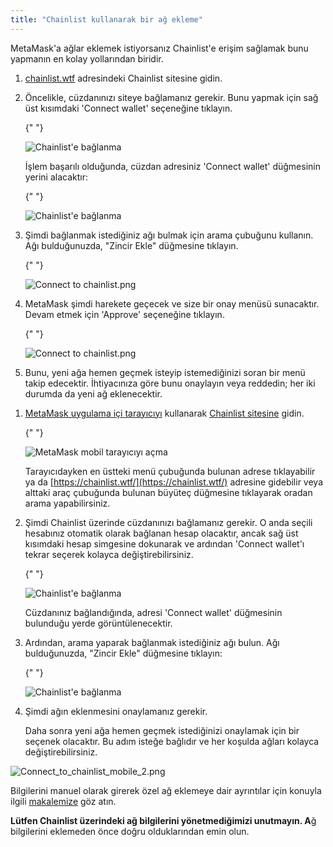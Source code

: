```yaml
---
title: "Chainlist kullanarak bir ağ ekleme"
---
```



MetaMask'a ağlar eklemek istiyorsanız Chainlist'e erişim sağlamak bunu yapmanın en kolay yollarından biridir.

<Tabs>

<TabItem value="Uzantı" label="Uzantı">

1. [chainlist.wtf](https://chainlist.wtf/) adresindeki Chainlist sitesine gidin.

2. Öncelikle, cüzdanınızı siteye bağlamanız gerekir. Bunu yapmak için sağ üst kısımdaki 'Connect wallet' seçeneğine tıklayın.

   {" "}

   <div class="center-container">
     <div class="img-large">
       <img
         src={
           require("../../../../../../img/networks-and-sidechains/managing-networks/add-a-network-using-chainlist/Connect_to_chainlist_1.png")
             .default
         }
         alt="Chainlist'e bağlanma"
       />
     </div>
   </div>

   İşlem başarılı olduğunda, cüzdan adresiniz 'Connect wallet' düğmesinin yerini alacaktır:

   {" "}

   <div class="center-container">
     <div class="img-medium">
       <img
         src={
           require("../../../../../../img/networks-and-sidechains/managing-networks/add-a-network-using-chainlist/Connect_to_chainlist_2.png")
             .default
         }
         alt="Chainlist'e bağlanma"
       />
     </div>
   </div>

3. Şimdi bağlanmak istediğiniz ağı bulmak için arama çubuğunu kullanın. Ağı bulduğunuzda, "Zincir Ekle" düğmesine tıklayın.

   {" "}

   <div class="center-container">
     <div class="img-small">
       <img
         src={
           require("../../../../../../img/networks-and-sidechains/managing-networks/add-a-network-using-chainlist/Connect_to_chainlist_3.png")
             .default
         }
         alt="Connect to chainlist.png"
       />
     </div>
   </div>

4. MetaMask şimdi harekete geçecek ve size bir onay menüsü sunacaktır. Devam etmek için 'Approve' seçeneğine tıklayın.

   {" "}

   <div class="center-container">
     <div class="img-small">
       <img
         src={
           require("../../../../../../img/networks-and-sidechains/managing-networks/add-a-network-using-chainlist/Connect_to_chainlist_4.png")
             .default
         }
         alt="Connect to chainlist.png"
       />
     </div>
   </div>

5. Bunu, yeni ağa hemen geçmek isteyip istemediğinizi soran bir menü takip edecektir. İhtiyacınıza göre bunu onaylayın veya reddedin; her iki durumda da yeni ağ eklenecektir.

</TabItem>

<TabItem value="Mobil" label="Mobil">

1. [MetaMask uygulama içi tarayıcıyı](/getting-started/how-to-use-the-metamask-mobile-browser) kullanarak [Chainlist sitesine](https://chainlist.wtf/) gidin.

   {" "}

   <div class="center-container">
     <div class="img-medium">
       <img
         src={
           require("../../../../../../img/i18n/legacy/MetaMask_open_mobile_browser.gif")
             .default
         }
         alt="MetaMask mobil tarayıcıyı açma"
       />
     </div>
   </div>

   Tarayıcıdayken en üstteki menü çubuğunda bulunan adrese tıklayabilir ya da [https://chainlist.wtf/](https://chainlist.wtf/) adresine gidebilir veya alttaki araç çubuğunda bulunan büyüteç düğmesine tıklayarak oradan arama yapabilirsiniz.

2. Şimdi Chainlist üzerinde cüzdanınızı bağlamanız gerekir. O anda seçili hesabınız otomatik olarak bağlanan hesap olacaktır, ancak sağ üst kısımdaki hesap simgesine dokunarak ve ardından 'Connect wallet'ı tekrar seçerek kolayca değiştirebilirsiniz.

   {" "}

   <div class="center-container">
     <div class="img-medium">
       <img
         src={
           require("../../../../../../img/i18n/legacy/Connect_to_chainlist_mobile_1.png")
             .default
         }
         alt="Chainlist'e bağlanma"
       />
     </div>
   </div>

   Cüzdanınız bağlandığında, adresi 'Connect wallet' düğmesinin bulunduğu yerde görüntülenecektir.

3. Ardından, arama yaparak bağlanmak istediğiniz ağı bulun. Ağı bulduğunuzda, "Zincir Ekle" düğmesine tıklayın:

   {" "}

   <div class="center-container">
     <div class="img-small">
       <img
         src={
           require("../../../../../../img/networks-and-sidechains/managing-networks/add-a-network-using-chainlist/Connect_to_chainlist_3.png")
             .default
         }
         alt="Chainlist'e bağlanma"
       />
     </div>
   </div>

4. Şimdi ağın eklenmesini onaylamanız gerekir.

   Daha sonra yeni ağa hemen geçmek istediğinizi onaylamak için bir seçenek olacaktır. Bu adım isteğe bağlıdır ve her koşulda ağları kolayca değiştirebilirsiniz.

<div class="center-container">
  <div class="img-small">
    <img
      src={
        require("../../../../../../img/networks-and-sidechains/managing-networks/add-a-network-using-chainlist/Connect_to_chainlist_mobile_2.png")
          .default
      }
      alt="Connect_to_chainlist_mobile_2.png"
    />
  </div>
</div>

</TabItem>

</Tabs>

Bilgilerini manuel olarak girerek özel ağ eklemeye dair ayrıntılar için konuyla ilgili [makalemize](/networks-and-sidechains/managing-networks/how-to-add-a-custom-network-rpc) göz atın.

**Lütfen Chainlist üzerindeki ağ bilgilerini yönetmediğimizi unutmayın. A**ğ bilgilerini eklemeden önce doğru olduklarından emin olun.
